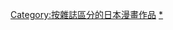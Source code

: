{{Catnav|頁面分類|人类社会|媒体|杂志|漫画杂志|日本漫畫雜誌}}
{{Catnav|頁面分類|人文學科|艺术|漫画|漫画杂志|日本漫畫雜誌}}

{{DEFAULTSORT:Gangan}}
[[Category:按雜誌區分的日本漫畫作品|Category:按雜誌區分的日本漫畫作品]]
[[Category:月刊少年GANGAN|*]]